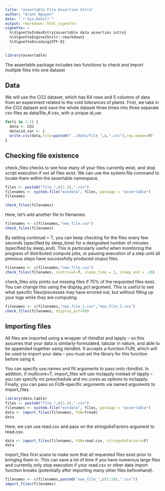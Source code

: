 ```yaml
---
title: "assertable File Assertion Intro"
author: "Grant Nguyen"
date: "`r Sys.Date()`"
output: rmarkdown::html_vignette
vignette: >
  %\VignetteIndexEntry{assertable data assertion intro}
  %\VignetteEngine{knitr::rmarkdown}
  %\VignetteEncoding{UTF-8}
---
```

  
```r
library(assertable)
```

The assertable package includes two functions to check and import multiple files into one dataset

## Data
We will use the CO2 dataset, which has 64 rows and 5 columns of data from an experiment related to the cold tolerances of plants. First, we take in the CO2 dataset and save the whole dataset three times into three separate csv files as data/file_#.csv, with a unique id_var.

```r
for(i in 1:3) {
  data <- CO2
  data$id_var <- i
  write.csv(data,file=paste0("../data/file_",i,".csv"),row.names=F)
}
```

## Checking file existence
check_files checks to see how many of your files currently exist, and stop script execution if not all files exist. We can use the system.file command to locate them within the assertable namespace.

```r
files <- paste0("file_",c(1:3),".csv")
filenames <- system.file("extdata", files, package = "assertable")
filenames
```

```r
check_files(filenames)
```

Here, let's add another file to filenames.

```r
filenames <- c(filenames,"new_file.csv")
check_files(filenames)
```

By setting continual = T, you can keep checking for the files every few seconds (specified by sleep_time) for a designated number of minutes (specified by sleep_end). This is particularly useful when monitoring the progress of distributed compute jobs, or pausing execution of a step until all previous steps have successfully produced otuput files.

```r
filenames <- c(filenames,"new_file.csv")
check_files(filenames, continual=T, sleep_time = 1, sleep_end = .10)
```

check_files only prints out missing files if 75% of the requested files exist. You can change this using the display_pct argument. This is useful to see what specific files/processes may have errored out, but without filling up your logs while they are computing.

```r
filenames <- c(filenames,"new_file_1.csv","new_file_2.csv")
check_files(filenames, display_pct=50)
```

## Importing files
All files are imported using a wrapper of rbindlist and lapply -- so this assumes that your data is similarly-formulated, tabular in nature, and able to be appended together using rbindlist. It accepts a function FUN, which will be used to import your data -- you must set the library for this function before using it. 

You can specify use.names and fill arguments to pass onto rbindlist. In addition, if multicore=T, import_files will use mclapply instead of lapply -- you can specify mc.preschedule and mc.cores as options to mclapply. Finally, you can pass on FUN-specific arguments via named arguments to import_files

```r
library(data.table)
files <- paste0("file_",c(1:3),".csv")
filenames <- system.file("extdata", files, package = "assertable")
data <- import_files(filenames, FUN=fread)
data
```

Here, we can use read.csv and pass on the stringsAsFactors argument to read.csv.

```r
data <- import_files(filenames, FUN=read.csv, stringsAsFactors=F)
data
```

import_files first scans to make sure that all requested files exist prior to bringing them in. This can save a lot of time if you have numerous large files and currently only stop execution if your read.csv or other data import function breaks (potentially after importing many other files beforehand).

```r
filenames <- c(filenames,paste0("new_file_",c(1:10),".csv"))
import_files(filenames)
```

